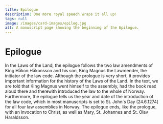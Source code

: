 ```yaml
---
title: Epilogue
description: One more royal speech wraps it all up!
tags: null
image: /images/card-images/epilog.jpg
alt: A manuscript page showing the beginning of the Epilogue.
---
```




# Epilogue

<Spacer height={20} />

<Container>

In the Laws of the Land, the epilogue follows the two law amendments of King Håkon Håkonsson and his son, King Magnus the Lawmender, the initiator of the law code. Although the prologue is very short, it provides important information for the history of the Laws of the Land. In the text, we are told that King Magnus went himself to the assembly, had the book read aloud there and therewith introduced the law to the whole of Norway. Furthermore, the epilogue tells us the year and date of the introduction of the law code, which in most manuscripts is set to St. John's Day (24.6.1274) for all four law assemblies in Norway. The epilogue ends, like the prologue, with an invocation to Christ, as well as Mary, St. Johannes and St. Olav Haraldsson.

</Container>

<Spacer height={50} />

<Figure
    image="/images/scribe.jpg"
    title="Silhouette from the exhibition showing a scribe."
    alt="Silhouette from the exhibition showing a scribe."
>
</Figure>

<Spacer height={50} />
